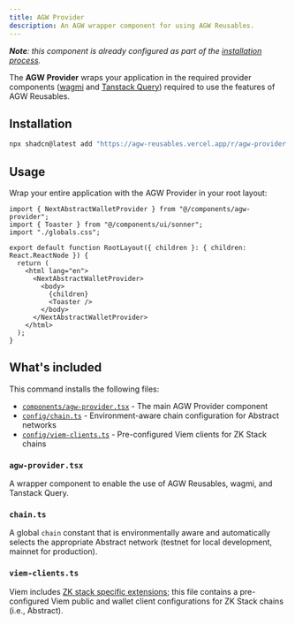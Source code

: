 ```yaml
---
title: AGW Provider
description: An AGW wrapper component for using AGW Reusables.
---
```


_**Note**: this component is already configured as part of the [installation process](/docs)._

The **AGW Provider** wraps your application in the required provider components ([wagmi](https://wagmi.sh/react/api/WagmiProvider) and [Tanstack Query](https://tanstack.com/query/latest/docs/framework/react/reference/QueryClientProvider)) required to use the features of AGW Reusables.

## Installation

```bash
npx shadcn@latest add "https://agw-reusables.vercel.app/r/agw-provider.json"
```

## Usage

Wrap your entire application with the AGW Provider in your root layout:

```tsx title="app/layout.tsx" showLineNumbers {1,2,8,11,13}
import { NextAbstractWalletProvider } from "@/components/agw-provider";
import { Toaster } from "@/components/ui/sonner";
import "./globals.css";

export default function RootLayout({ children }: { children: React.ReactNode }) {
  return (
    <html lang="en">
      <NextAbstractWalletProvider>
        <body>
          {children}
          <Toaster />
        </body>
      </NextAbstractWalletProvider>
    </html>
  );
}
```


## What's included

This command installs the following files:

- [`components/agw-provider.tsx`](#agw-providertsx) - The main AGW Provider component
- [`config/chain.ts`](#chaints) - Environment-aware chain configuration for Abstract networks
- [`config/viem-clients.ts`](#viem-clientsts) - Pre-configured Viem clients for ZK Stack chains


### `agw-provider.tsx`

A wrapper component to enable the use of AGW Reusables, wagmi, and Tanstack Query.

<ComponentSource src="registry/new-york/blocks/agw-provider/agw-provider.tsx" />

### `chain.ts`

A global `chain` constant that is environmentally aware and automatically selects the appropriate Abstract network (testnet for local development, mainnet for production).

<ComponentSource src="config/chain.ts" />

### `viem-clients.ts`

Viem includes [ZK stack specific extensions](https://viem.sh/zksync); this file contains a pre-configured Viem public and wallet client configurations for ZK Stack chains (i.e., Abstract).

<ComponentSource src="config/viem-clients.ts" />